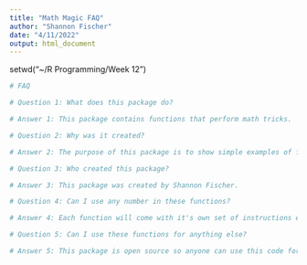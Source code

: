 ---
title: "Math Magic FAQ"
author: "Shannon Fischer"
date: "4/11/2022"
output: html_document
---
setwd("~/R Programming/Week 12")

```{r setup, include=FALSE}
# FAQ

# Question 1: What does this package do?

# Answer 1: This package contains functions that perform math tricks.

# Question 2: Why was it created?

# Answer 2: The purpose of this package is to show simple examples of functions and how they work. It is intended to educate programmers new to R.

# Question 3: Who created this package?

# Answer 3: This package was created by Shannon Fischer.

# Question 4: Can I use any number in these functions?

# Answer 4: Each function will come with it's own set of instructions explaining what type of number to use with the function.

# Question 5: Can I use these functions for anything else?

# Answer 5: This package is open source so anyone can use this code for anything.
```


